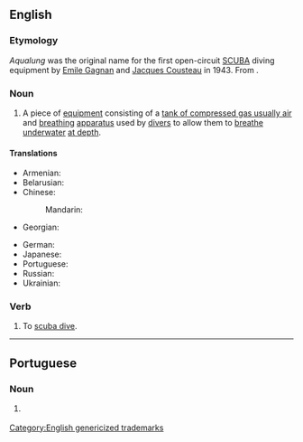==English==
{{wikipedia|aqua-lung}}

===Etymology===
''Aqualung'' was the original name for the first open-circuit [[w:SCUBA|SCUBA]] diving equipment by [[w:Emile Gagnan|Emile Gagnan]] and [[w:Jacques Cousteau|Jacques Cousteau]] in 1943. From {{prefix|en|aqua|lung}}.

===Noun===
{{en-noun}}

# {{lb|en|underwater diving}} A piece of [[equipment]] consisting of a [[tank of compressed gas usually air]] and [[breathing#Noun|breathing]] [[apparatus]] used by [[diver]]s to allow them to [[breathe]] [[underwater]] [[at depth]].

====Translations====
{{trans-top-also|diving equipment|scuba}}
* Armenian: {{t+|hy|ակվալանգ}}
* Belarusian: {{t|be|аквала́нг|m}}
* Chinese:
*: Mandarin: {{t+|cmn|水肺|tr=shuǐfèi}}
* Georgian: {{t|ka|აკვალანგი}}
{{trans-mid}}
* German: {{t|de|Aqualunge|f}}
* Japanese: {{t|ja|アクアラング|tr=akuarangu}}
* Portuguese: {{t|pt|aqualung|m}}
* Russian: {{t+|ru|аквала́нг|m}}
* Ukrainian: {{t+|uk|аквала́нг|m}}
{{trans-bottom}}

===Verb===
{{en-verb}}

# To [[scuba diving|scuba dive]].

[[Category:English genericized trademarks]]

----

==Portuguese==

===Noun===
{{pt-noun|m|s}}

# {{lb|pt|diving}} {{l|en|aqualung}} {{gloss|diving equipment}}